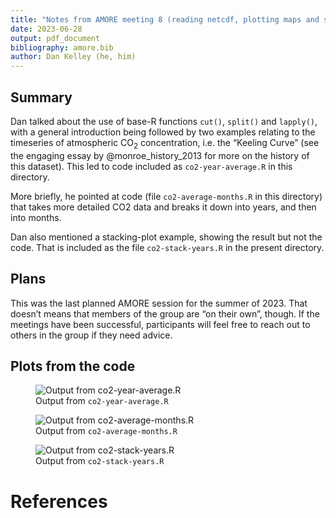 ```yaml
---
title: "Notes from AMORE meeting 8 (reading netcdf, plotting maps and sections, data wrangling)"
date: 2023-06-28
output: pdf_document
bibliography: amore.bib
author: Dan Kelley (he, him)
---
```


## Summary

Dan talked about the use of base-R functions `cut()`, `split()` and `lapply()`,
with a general introduction being followed by two examples relating to the
timeseries of atmospheric CO$_2$ concentration, i.e. the "Keeling Curve"
(see the engaging essay by @monroe_history_2013 for more on the history of this
dataset). This led to code included as `co2-year-average.R` in this directory.

More briefly, he pointed at code (file `co2-average-months.R` in this directory)
that takes more detailed CO2 data and breaks it down into years, and then into
months.

Dan also mentioned a stacking-plot example, showing the result but not the code.
That is included as the file `co2-stack-years.R` in the present directory.

## Plans

This was the last planned AMORE session for the summer of 2023.  That doesn't
means that members of the group are "on their own", though.  If the meetings
have been successful, participants will feel free to reach out to others in the
group if they need advice.

## Plots from the code

![Output from `co2-year-average.R`](co2-year-average.png)

![Output from `co2-average-months.R`](co2-average-months.png)

![Output from `co2-stack-years.R`](co2-stack-years.png)


# References
